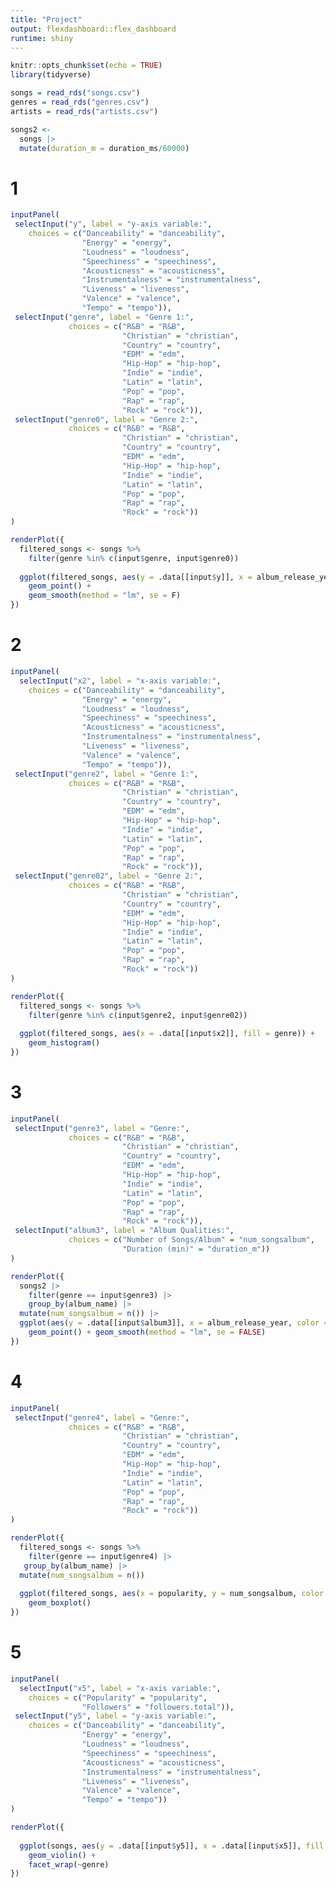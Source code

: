 ```yaml
---
title: "Project"
output: flexdashboard::flex_dashboard
runtime: shiny
---
```



```r
knitr::opts_chunk$set(echo = TRUE)
library(tidyverse)
```

```r
songs = read_rds("songs.csv")
genres = read_rds("genres.csv")
artists = read_rds("artists.csv")

songs2 <- 
  songs |>
  mutate(duration_m = duration_ms/60000)
```

1
==========================

```r
inputPanel(
 selectInput("y", label = "y-axis variable:",
    choices = c("Danceability" = "danceability",
                "Energy" = "energy",
                "Loudness" = "loudness",
                "Speechiness" = "speechiness", 
                "Acousticness" = "acousticness", 
                "Instrumentalness" = "instrumentalness",
                "Liveness" = "liveness",
                "Valence" = "valence",
                "Tempo" = "tempo")),
 selectInput("genre", label = "Genre 1:", 
             choices = c("R&B" = "R&B",
                         "Christian" = "christian",
                         "Country" = "country",
                         "EDM" = "edm",
                         "Hip-Hop" = "hip-hop",
                         "Indie" = "indie",
                         "Latin" = "latin",
                         "Pop" = "pop",
                         "Rap" = "rap",
                         "Rock" = "rock")),
 selectInput("genre0", label = "Genre 2:", 
             choices = c("R&B" = "R&B",
                         "Christian" = "christian",
                         "Country" = "country",
                         "EDM" = "edm",
                         "Hip-Hop" = "hip-hop",
                         "Indie" = "indie",
                         "Latin" = "latin",
                         "Pop" = "pop",
                         "Rap" = "rap",
                         "Rock" = "rock"))
)

renderPlot({
  filtered_songs <- songs %>%
    filter(genre %in% c(input$genre, input$genre0))
  
  ggplot(filtered_songs, aes(y = .data[[input$y]], x = album_release_year, color = genre)) + 
    geom_point() + 
    geom_smooth(method = "lm", se = F)
})
```

2
==========================

```r
inputPanel(
  selectInput("x2", label = "x-axis variable:",
    choices = c("Danceability" = "danceability",
                "Energy" = "energy",
                "Loudness" = "loudness",
                "Speechiness" = "speechiness", 
                "Acousticness" = "acousticness", 
                "Instrumentalness" = "instrumentalness",
                "Liveness" = "liveness",
                "Valence" = "valence",
                "Tempo" = "tempo")),
 selectInput("genre2", label = "Genre 1:", 
             choices = c("R&B" = "R&B",
                         "Christian" = "christian",
                         "Country" = "country",
                         "EDM" = "edm",
                         "Hip-Hop" = "hip-hop",
                         "Indie" = "indie",
                         "Latin" = "latin",
                         "Pop" = "pop",
                         "Rap" = "rap",
                         "Rock" = "rock")),
 selectInput("genre02", label = "Genre 2:", 
             choices = c("R&B" = "R&B",
                         "Christian" = "christian",
                         "Country" = "country",
                         "EDM" = "edm",
                         "Hip-Hop" = "hip-hop",
                         "Indie" = "indie",
                         "Latin" = "latin",
                         "Pop" = "pop",
                         "Rap" = "rap",
                         "Rock" = "rock"))
)

renderPlot({
  filtered_songs <- songs %>%
    filter(genre %in% c(input$genre2, input$genre02))
  
  ggplot(filtered_songs, aes(x = .data[[input$x2]], fill = genre)) + 
    geom_histogram() 
})
```

3
==========================

```r
inputPanel(
 selectInput("genre3", label = "Genre:", 
             choices = c("R&B" = "R&B",
                         "Christian" = "christian",
                         "Country" = "country",
                         "EDM" = "edm",
                         "Hip-Hop" = "hip-hop",
                         "Indie" = "indie",
                         "Latin" = "latin",
                         "Pop" = "pop",
                         "Rap" = "rap",
                         "Rock" = "rock")), 
 selectInput("album3", label = "Album Qualities:", 
             choices = c("Number of Songs/Album" = "num_songsalbum",
                         "Duration (min)" = "duration_m"))
)

renderPlot({
  songs2 |>
    filter(genre == input$genre3) |>
    group_by(album_name) |>
  mutate(num_songsalbum = n()) |>
  ggplot(aes(y = .data[[input$album3]], x = album_release_year, color = name)) + 
    geom_point() + geom_smooth(method = "lm", se = FALSE)
})
```

4
==========================

```r
inputPanel(
 selectInput("genre4", label = "Genre:", 
             choices = c("R&B" = "R&B",
                         "Christian" = "christian",
                         "Country" = "country",
                         "EDM" = "edm",
                         "Hip-Hop" = "hip-hop",
                         "Indie" = "indie",
                         "Latin" = "latin",
                         "Pop" = "pop",
                         "Rap" = "rap",
                         "Rock" = "rock"))
)

renderPlot({
  filtered_songs <- songs %>%
    filter(genre == input$genre4) |>
   group_by(album_name) |>
  mutate(num_songsalbum = n()) 
  
  ggplot(filtered_songs, aes(x = popularity, y = num_songsalbum, color = name)) + 
    geom_boxplot() 
})
```

5
==========================

```r
inputPanel(
  selectInput("x5", label = "x-axis variable:",
    choices = c("Popularity" = "popularity",
                "Followers" = "followers.total")),
 selectInput("y5", label = "y-axis variable:",
    choices = c("Danceability" = "danceability",
                "Energy" = "energy",
                "Loudness" = "loudness",
                "Speechiness" = "speechiness", 
                "Acousticness" = "acousticness", 
                "Instrumentalness" = "instrumentalness",
                "Liveness" = "liveness",
                "Valence" = "valence",
                "Tempo" = "tempo"))
)

renderPlot({
  
  ggplot(songs, aes(y = .data[[input$y5]], x = .data[[input$x5]], fill = genre)) + 
    geom_violin() +
    facet_wrap(~genre)
})
```


